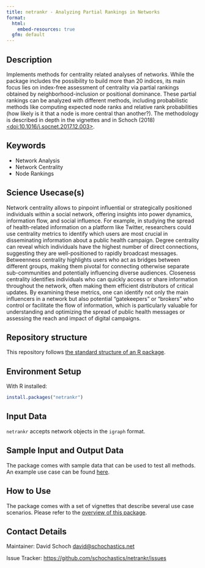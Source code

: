 ```yaml
---
title: netrankr - Analyzing Partial Rankings in Networks
format:
  html:
    embed-resources: true
  gfm: default
---
```


## Description

<!-- - Provide a brief and clear description of the method, its purpose, and what it aims to achieve. Add a link to a related paper from social science domain and show how your method can be applied to solve that research question.   -->

Implements methods for centrality related analyses of networks. 
While the package includes the possibility to build more than 20 indices, 
its main focus lies on index-free assessment of centrality via partial 
rankings obtained by neighborhood-inclusion or positional dominance. These 
partial rankings can be analyzed with different methods, including 
probabilistic methods like computing expected node ranks and relative 
rank probabilities (how likely is it that a node is more central than another?).
The methodology is described in depth in the vignettes and in
Schoch (2018) [<doi:10.1016/j.socnet.2017.12.003>](https://doi.org/10.1016/j.socnet.2017.12.003).

## Keywords

<!-- EDITME -->

* Network Analysis 
* Network Centrality
* Node Rankings

## Science Usecase(s)

Network centrality allows to pinpoint influential or strategically positioned individuals within a social network, offering insights into power dynamics, information flow, and social influence. For example, in studying the spread of health-related information on a platform like Twitter, researchers could use centrality metrics to identify which users are most crucial in disseminating information about a public health campaign. Degree centrality can reveal which individuals have the highest number of direct connections, suggesting they are well-positioned to rapidly broadcast messages. Betweenness centrality highlights users who act as bridges between different groups, making them pivotal for connecting otherwise separate sub-communities and potentially influencing diverse audiences. Closeness centrality identifies individuals who can quickly access or share information throughout the network, often making them efficient distributors of critical updates. By examining these metrics, one can identify not only the main influencers in a network but also potential "gatekeepers" or "brokers" who control or facilitate the flow of information, which is particularly valuable for understanding and optimizing the spread of public health messages or assessing the reach and impact of digital campaigns.

## Repository structure

This repository follows [the standard structure of an R package](https://cran.r-project.org/doc/FAQ/R-exts.html#Package-structure).

## Environment Setup

With R installed:

```r
install.packages("netrankr")
```

<!-- ## Hardware Requirements (Optional) -->
<!-- - The hardware requirements may be needed in specific cases when a method is known to require more memory/compute power.  -->
<!-- - The method need to be executed on a specific architecture (GPUs, Hadoop cluster etc.) -->


## Input Data 

<!-- - The input data has to be a Digital Behavioral Data (DBD) Dataset -->
<!-- - You can provide link to a public DBD dataset. GESIS DBD datasets (https://www.gesis.org/en/institute/digital-behavioral-data) -->

<!-- This is an example -->

`netrankr` accepts network objects in the `igraph` format.

## Sample Input and Output Data

The package comes with sample data that can be used to test all methods.
An example use case can be found [here](https://schochastics.github.io/netrankr/articles/use_case.html).


## How to Use

The package comes with a set of vignettes that describe several use case scenarios.
Please refer to the [overview of this package](https://schochastics.github.io/netrankr/).

## Contact Details

Maintainer: David Schoch <david@schochastics.net>

Issue Tracker: [https://github.com/schochastics/netrankr/issues](https://github.com/schochastics/netrankr/issues)

<!-- ## Publication -->
<!-- - Include information on publications or articles related to the method, if applicable. -->

<!-- ## Acknowledgements -->
<!-- - Acknowledgements if any -->

<!-- ## Disclaimer -->
<!-- - Add any disclaimers, legal notices, or usage restrictions for the method, if necessary. -->
